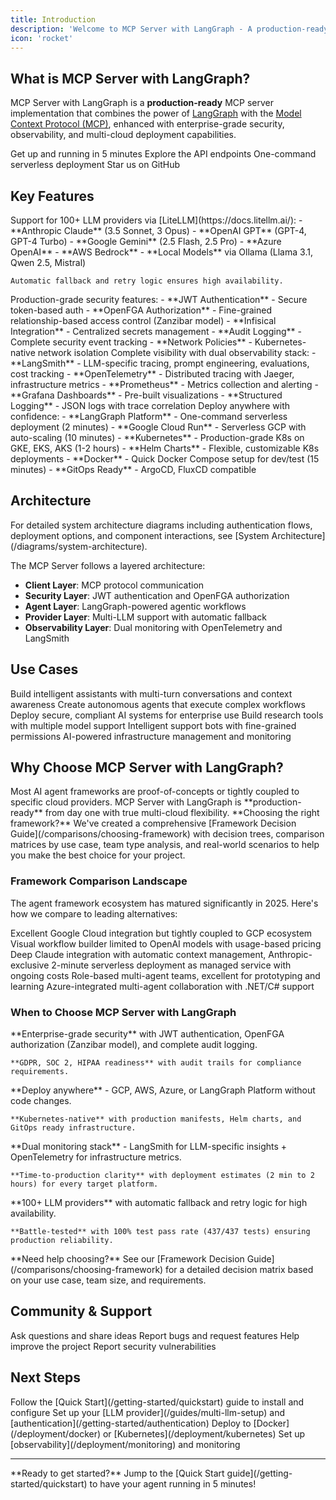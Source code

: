 ```yaml
---
title: Introduction
description: 'Welcome to MCP Server with LangGraph - A production-ready MCP server with enterprise features'
icon: 'rocket'
---
```


## What is MCP Server with LangGraph?

MCP Server with LangGraph is a **production-ready** MCP server implementation that combines the power of [LangGraph](https://langchain-ai.github.io/langgraph/) with the [Model Context Protocol (MCP)](https://modelcontextprotocol.io/), enhanced with enterprise-grade security, observability, and multi-cloud deployment capabilities.

<CardGroup cols={2}>
  <Card
    title="Quick Start"
    icon="rocket"
    href="/getting-started/quickstart"
  >
    Get up and running in 5 minutes
  </Card>
  <Card
    title="API Reference"
    icon="code"
    href="/api-reference/introduction"
  >
    Explore the API endpoints
  </Card>
  <Card
    title="Deploy to LangGraph Platform"
    icon="cloud"
    href="/deployment/langgraph-platform"
  >
    One-command serverless deployment
  </Card>
  <Card
    title="View on GitHub"
    icon="github"
    href="https://github.com/vishnu2kmohan/mcp-server-langgraph"
  >
    Star us on GitHub
  </Card>
</CardGroup>

## Key Features

<AccordionGroup>
  <Accordion icon="brain" title="Multi-LLM Support">
    Support for 100+ LLM providers via [LiteLLM](https://docs.litellm.ai/):
    - **Anthropic Claude** (3.5 Sonnet, 3 Opus)
    - **OpenAI GPT** (GPT-4, GPT-4 Turbo)
    - **Google Gemini** (2.5 Flash, 2.5 Pro)
    - **Azure OpenAI**
    - **AWS Bedrock**
    - **Local Models** via Ollama (Llama 3.1, Qwen 2.5, Mistral)

    Automatic fallback and retry logic ensures high availability.
  </Accordion>

  <Accordion icon="shield" title="Enterprise Security">
    Production-grade security features:
    - **JWT Authentication** - Secure token-based auth
    - **OpenFGA Authorization** - Fine-grained relationship-based access control (Zanzibar model)
    - **Infisical Integration** - Centralized secrets management
    - **Audit Logging** - Complete security event tracking
    - **Network Policies** - Kubernetes-native network isolation
  </Accordion>

  <Accordion icon="chart-line" title="Dual Observability">
    Complete visibility with dual observability stack:
    - **LangSmith** - LLM-specific tracing, prompt engineering, evaluations, cost tracking
    - **OpenTelemetry** - Distributed tracing with Jaeger, infrastructure metrics
    - **Prometheus** - Metrics collection and alerting
    - **Grafana Dashboards** - Pre-built visualizations
    - **Structured Logging** - JSON logs with trace correlation
  </Accordion>

  <Accordion icon="cloud" title="Multi-Cloud Deployment">
    Deploy anywhere with confidence:
    - **LangGraph Platform** - One-command serverless deployment (2 minutes)
    - **Google Cloud Run** - Serverless GCP with auto-scaling (10 minutes)
    - **Kubernetes** - Production-grade K8s on GKE, EKS, AKS (1-2 hours)
    - **Helm Charts** - Flexible, customizable K8s deployments
    - **Docker** - Quick Docker Compose setup for dev/test (15 minutes)
    - **GitOps Ready** - ArgoCD, FluxCD compatible
  </Accordion>
</AccordionGroup>

## Architecture

<Note>
For detailed system architecture diagrams including authentication flows, deployment options, and component interactions, see [System Architecture](/diagrams/system-architecture).
</Note>

The MCP Server follows a layered architecture:
- **Client Layer**: MCP protocol communication
- **Security Layer**: JWT authentication and OpenFGA authorization
- **Agent Layer**: LangGraph-powered agentic workflows
- **Provider Layer**: Multi-LLM support with automatic fallback
- **Observability Layer**: Dual monitoring with OpenTelemetry and LangSmith

## Use Cases

<CardGroup cols={3}>
  <Card title="AI Assistants" icon="robot">
    Build intelligent assistants with multi-turn conversations and context awareness
  </Card>
  <Card title="Automation Agents" icon="wand-magic-sparkles">
    Create autonomous agents that execute complex workflows
  </Card>
  <Card title="Enterprise AI" icon="building">
    Deploy secure, compliant AI systems for enterprise use
  </Card>
  <Card title="Research Platforms" icon="flask">
    Build research tools with multiple model support
  </Card>
  <Card title="Customer Support" icon="headset">
    Intelligent support bots with fine-grained permissions
  </Card>
  <Card title="DevOps Automation" icon="gears">
    AI-powered infrastructure management and monitoring
  </Card>
</CardGroup>

## Why Choose MCP Server with LangGraph?

<Note>
  Most AI agent frameworks are proof-of-concepts or tightly coupled to specific cloud providers. MCP Server with LangGraph is **production-ready** from day one with true multi-cloud flexibility.
</Note>

<Tip>
  **Choosing the right framework?** We've created a comprehensive [Framework Decision Guide](/comparisons/choosing-framework) with decision trees, comparison matrices by use case, team type analysis, and real-world scenarios to help you make the best choice for your project.
</Tip>

### Framework Comparison Landscape

The agent framework ecosystem has matured significantly in 2025. Here's how we compare to leading alternatives:

<CardGroup cols={3}>
  <Card
    title="vs Google ADK"
    icon="code"
    href="/comparisons/vs-google-adk"
  >
    Excellent Google Cloud integration but tightly coupled to GCP ecosystem
  </Card>
  <Card
    title="vs OpenAI AgentKit"
    icon="wand-magic-sparkles"
    href="/comparisons/vs-openai-agentkit"
  >
    Visual workflow builder limited to OpenAI models with usage-based pricing
  </Card>
  <Card
    title="vs Claude Agent SDK"
    icon="robot"
    href="/comparisons/vs-claude-agent-sdk"
  >
    Deep Claude integration with automatic context management, Anthropic-exclusive
  </Card>
  <Card
    title="vs LangGraph Cloud"
    icon="diagram-project"
    href="/comparisons/vs-langgraph-cloud"
  >
    2-minute serverless deployment as managed service with ongoing costs
  </Card>
  <Card
    title="vs CrewAI"
    icon="users"
    href="/comparisons/vs-crewai"
  >
    Role-based multi-agent teams, excellent for prototyping and learning
  </Card>
  <Card
    title="vs Microsoft Agent Framework"
    icon="microsoft"
    href="/comparisons/vs-microsoft-agent-framework"
  >
    Azure-integrated multi-agent collaboration with .NET/C# support
  </Card>
</CardGroup>

### When to Choose MCP Server with LangGraph

<CardGroup cols={2}>
  <Card title="Production Security & Compliance" icon="shield-halved">
    **Enterprise-grade security** with JWT authentication, OpenFGA authorization (Zanzibar model), and complete audit logging.

    **GDPR, SOC 2, HIPAA readiness** with audit trails for compliance requirements.
  </Card>
  <Card title="Multi-Cloud Flexibility" icon="cloud">
    **Deploy anywhere** - GCP, AWS, Azure, or LangGraph Platform without code changes.

    **Kubernetes-native** with production manifests, Helm charts, and GitOps ready infrastructure.
  </Card>
  <Card title="Complete Observability" icon="chart-line">
    **Dual monitoring stack** - LangSmith for LLM-specific insights + OpenTelemetry for infrastructure metrics.

    **Time-to-production clarity** with deployment estimates (2 min to 2 hours) for every target platform.
  </Card>
  <Card title="Provider Independence & Reliability" icon="circle-check">
    **100+ LLM providers** with automatic fallback and retry logic for high availability.

    **Battle-tested** with 100% test pass rate (437/437 tests) ensuring production reliability.
  </Card>
</CardGroup>

<Info>
  **Need help choosing?** See our [Framework Decision Guide](/comparisons/choosing-framework) for a detailed decision matrix based on your use case, team size, and requirements.
</Info>

## Community & Support

<CardGroup cols={2}>
  <Card title="GitHub Discussions" icon="comments" href="https://github.com/vishnu2kmohan/mcp-server-langgraph/discussions">
    Ask questions and share ideas
  </Card>
  <Card title="Issue Tracker" icon="bug" href="https://github.com/vishnu2kmohan/mcp-server-langgraph/issues">
    Report bugs and request features
  </Card>
  <Card title="Contributing" icon="code-pull-request" href="/advanced/contributing">
    Help improve the project
  </Card>
  <Card title="Security" icon="shield-halved" href="/security/overview">
    Report security vulnerabilities
  </Card>
</CardGroup>

## Next Steps

<Steps>
  <Step title="Install">
    Follow the [Quick Start](/getting-started/quickstart) guide to install and configure
  </Step>
  <Step title="Configure">
    Set up your [LLM provider](/guides/multi-llm-setup) and [authentication](/getting-started/authentication)
  </Step>
  <Step title="Deploy">
    Deploy to [Docker](/deployment/docker) or [Kubernetes](/deployment/kubernetes)
  </Step>
  <Step title="Monitor">
    Set up [observability](/deployment/monitoring) and monitoring
  </Step>
</Steps>

---

<Info>
  **Ready to get started?** Jump to the [Quick Start guide](/getting-started/quickstart) to have your agent running in 5 minutes!
</Info>
